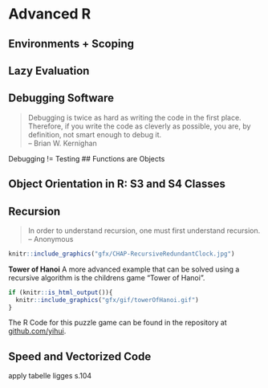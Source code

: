 # Advanced R

## Environments + Scoping

## Lazy Evaluation

## Debugging Software
> Debugging is twice as hard as writing the code in the first place. Therefore, if you write the code as cleverly as possible, you are, by definition, not smart enough to debug it.  
> -- Brian W. Kernighan


Debugging != Testing
## Functions are Objects

## Object Orientation in R: S3 and S4 Classes

## Recursion

> In order to understand recursion, one must first understand recursion.
> -- Anonymous

```r
knitr::include_graphics("gfx/CHAP-RecursiveRedundantClock.jpg")
```


**Tower of Hanoi**
A more advanced example that can be solved using a recursive algorithm is the childrens game "Tower of Hanoi".

```r
if (knitr::is_html_output()){
  knitr::include_graphics("gfx/gif/towerOfHanoi.gif")
}
```

The R Code for this puzzle game can be found in the repository at [github.com/yihui](https://github.com/yihui/fun/blob/master/R/tower_of_hanoi.R).


## Speed and Vectorized Code
apply tabelle ligges s.104
